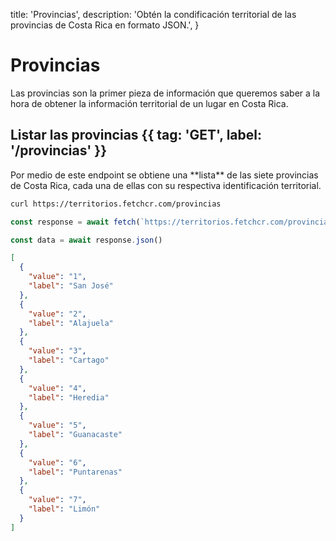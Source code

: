   title: 'Provincias',
  description:
    'Obtén la condificación territorial de las provincias de Costa Rica en formato JSON.',
}

# Provincias

Las provincias son la primer pieza de información que queremos saber a la hora de obtener la información territorial de un lugar en Costa Rica.

## Listar las provincias {{ tag: 'GET', label: '/provincias' }}

<Row>
  <Col>
Por medio de este endpoint se obtiene una **lista** de las siete provincias de Costa Rica, cada una de ellas con su respectiva identificación territorial.
  </Col>
  <Col sticky>

   <CodeGroup title="Request" tag="GET" label="/provincias">

```bash {{ title: 'cURL' }}
curl https://territorios.fetchcr.com/provincias
```

```js
const response = await fetch(`https://territorios.fetchcr.com/provincias`)

const data = await response.json()
```

</CodeGroup>
<CodeGroup title="Respuesta" >

```json {{ title: 'JSON' }}
[
  {
    "value": "1",
    "label": "San José"
  },
  {
    "value": "2",
    "label": "Alajuela"
  },
  {
    "value": "3",
    "label": "Cartago"
  },
  {
    "value": "4",
    "label": "Heredia"
  },
  {
    "value": "5",
    "label": "Guanacaste"
  },
  {
    "value": "6",
    "label": "Puntarenas"
  },
  {
    "value": "7",
    "label": "Limón"
  }
]
```

</CodeGroup>

  </Col>
</Row>
